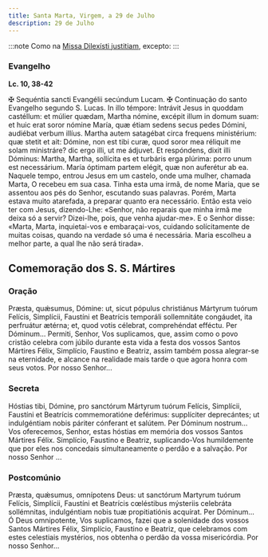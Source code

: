 ```yaml
---
title: Santa Marta, Virgem, a 29 de Julho
description: 29 de Julho
---
```


:::note
Como na [Missa Dilexísti justitiam](/missal/comum/20virgemnaomartir1), excepto:
:::

### Evangelho

**Lc. 10, 38-42**

<div class="side-by-side not-content">
  <span>
    <span class="text-red-500">✠</span> Sequéntia sancti Evangélii secúndum Lucam.
  </span>
  <span>
    <span class="text-red-500">✠</span> Continuação do santo Evangelho segundo S. Lucas.
  </span>
  <span>
    In illo témpore: Intrávit Jesus in quoddam castéllum: et múlier quædam, Martha nómine, excépit
    illum in domum suam: et huic erat soror nómine María, quæ étiam sedens secus pedes Dómini,
    audiébat verbum illíus. Martha autem satagébat circa frequens ministérium: quæ stetit et ait:
    Dómine, non est tibi curæ, quod soror mea réliquit me solam ministráre? dic ergo illi, ut me
    ádjuvet. Et respóndens, dixit illi Dóminus: Martha, Martha, sollícita es et turbáris erga
    plúrima: porro unum est necessárium. María óptimam partem elégit, quæ non auferétur ab ea.
  </span>
  <span>
    Naquele tempo, entrou Jesus em um castelo, onde uma mulher, chamada Marta, O recebeu em sua
    casa. Tinha esta uma irmã, de nome Maria, que se assentou aos pés do Senhor, escutando suas
    palavras. Porém, Marta estava muito atarefada, a preparar quanto era necessário. Então esta veio
    ter com Jesus, dizendo-Lhe: «Senhor, não reparais que minha irmã me deixa só a servir?
    Dizei-lhe, pois, que venha ajudar-me». E o Senhor disse: «Marta, Marta, inquietai-vos e
    embaraçai-vos, cuidando solícitamente de muitas coisas, quando na verdade só uma é necessária.
    Maria escolheu a melhor parte, a qual lhe não será tirada».
  </span>
</div>

## Comemoração dos S. S. Mártires

### Oração

<div class="side-by-side not-content">
  <span>
    Præsta, quǽsumus, Dómine: ut, sicut pópulus christiánus Mártyrum tuórum Felícis, Simplícii,
    Faustíni et Beatrícis temporáli sollemnitáte congáudet, ita perfruátur ætérna; et, quod votis
    célebrat, comprehéndat efféctu. Per Dóminum...
  </span>
  <span>
    Permiti, Senhor, Vos suplicamos, que, assim como o povo cristão celebra com júbilo durante esta
    vida a festa dos vossos Santos Mártires Félix, Simplício, Faustino e Beatriz, assim também possa
    alegrar-se na eternidade, e alcance na realidade mais tarde o que agora honra com seus votos.
    Por nosso Senhor...
  </span>
</div>

### Secreta

<div class="side-by-side not-content">
  <span>
    Hóstias tibi, Dómine, pro sanctórum Mártyrum tuórum Felícis, Simplícii, Faustíni et Beatrícis
    commemoratióne deférimus: supplíciter deprecántes; ut indulgéntiam nobis páriter cónferant et
    salútem. Per Dóminum nostrum...
  </span>
  <span>
    Vos oferecemos, Senhor, estas hóstias em memória dos vossos Santos Mártires Félix. Simplício,
    Faustino e Beatriz, suplicando-Vos humildemente que por eles nos concedais simultaneamente o
    perdão e a salvação. Por nosso Senhor ...
  </span>
</div>

### Postcomúnio

<div class="side-by-side not-content">
  <span>
    Præsta, quǽsumus, omnípotens Deus: ut sanctórum Martyrum tuórum Felícis, Simplícii, Faustíni et
    Beatrícis cœléstibus mýsteriis celebráta sollémnitas, indulgéntiam nobis tuæ propitiatiónis
    acquírat. Per Dóminum...
  </span>
  <span>
    Ó Deus omnipotente, Vos suplicamos, fazei que a solenidade dos vossos Santos Mártires Félix,
    Simplício, Faustino e Beatriz, que celebramos com estes celestiais mystérios, nos obtenha o
    perdão da vossa misericórdia. Por nosso Senhor...
  </span>
</div>
